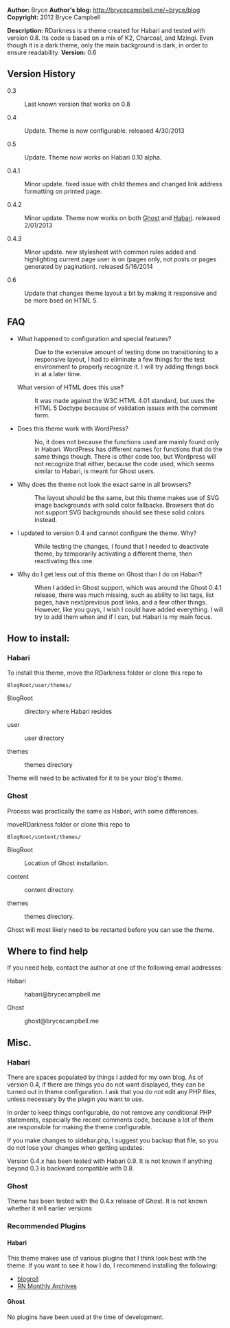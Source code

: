 '''Author:''' Bryce
'''Author's blog:''' http://brycecampbell.me/~bryce/blog
'''Copyright:''' 2012 Bryce Campbell

'''Description:''' RDarkness is a theme created for Habari and tested with version 0.8. Its code is based on a mix of K2, Charcoal, and Mzingi. Even though it is a dark theme, only the main background is dark, in order to ensure readability.
'''Version:''' 0.6
==Version History==

<dl>
<dt>0.3</dt><dd>Last known version that works on 0.8</dd>
<dt>0.4</dt><dd>Update. Theme is now configurable. released 4/30/2013</dd>
<dt>0.5</dt><dd>Update. Theme now works on Habari 0.10 alpha.</dd>
<dt>0.4.1</dt><dd>Minor update. fixed issue with child themes and changed link address formatting on printed page.</dd>
<dt>0.4.2</dt><dd>Minor update. Theme now works on both [http://ghost.org Ghost] and [http://habariproject.org Habari]. released 2/01/2013</dd>
<dt>0.4.3</dt><dd>Minor update. new stylesheet with common rules added and highlighting current page user is on (pages only, not posts or pages generated by pagination). released 5/16/2014</dd>
<dt>0.6</dt><dd>Update that changes theme layout a bit by making it responsive and be more bsed on HTML 5.</dd>
</dl>

==FAQ==

<ul>
<li>
<dl>
<dt>What happened to configuration and special features?</dt>
<dd>Due to the extensive amount of testing done on transitioning to a responsive layout, I had to eliminate a few things for the test environment to properly recognize it. I will try adding things back in at a later time.
</dd>
<dt>What version of HTML does this use?</dt>
<dd>It was made against the W3C HTML 4.01 standard, but uses the HTML 5 Doctype because of validation issues with the comment form.
</dd>
</dl>
</li>
<li>
<dl>
<dt>Does this theme work with WordPress?</dt>
<dd>No, it does not because the functions used are mainly found only in Habari. WordPress has different names for functions that do the same things though. There is other code too, but Wordpress will not recognize that either, because the code used, which seems similar to Habari, is meant for Ghost users.
</dd>
</dl>
</li>
<li>
<dl>
<dt>Why does the theme not look the exact same in all browsers?</dt>
<dd>The layout should be the same, but this theme makes use of SVG image backgrounds with solid color fallbacks. Browsers that do not support SVG backgrounds should see these solid colors instead.</dd>
</dl>
</li>
<li>
<dl>
<dt>I updated to version 0.4 and cannot configure the theme. Why?</dt>
<dd>While testing the changes, I found that I needed to deactivate theme, by temporarily activating a different theme, then reactivating this one.</dd>
</dl>
</li>
<li>
<dl>
<dt>Why do I get less out of this theme on Ghost than I do on Habari?</dt><dd>When I added in Ghost support, which was around the Ghost 0.4.1 release, there was much missing, such as ability to list tags, list pages, have next/previous post links, and a few other things. However, like you guys, I wish I could have added everything. I will try to add them when and if I can, but Habari is my main focus.</dd>
</dl>
</li>
</ul>

==How to install:==

===Habari===

To install this theme, move the RDarkness folder or clone this repo to

<pre>
BlogRoot/user/themes/
</pre>

<dl>
<dt>BlogRoot</dt>  <dd>directory where Habari resides</dd>

<dt>user</dt> <dd>user directory</dd>

<dt>themes</dt>  <dd>themes directory</dd>
</dl>

Theme will need to be activated for it to be your blog's theme.

===Ghost===

Process was practically the same as Habari, with some differences.

moveRDarkness folder or clone this repo to

<pre>
BlogRoot/content/themes/
</pre>

<dl>
<dt>BlogRoot</dt><dd>Location of Ghost installation.</dd>
<dt>content</dt><dd>content directory.</dd>
<dt>themes</dt><dd>themes directory.</dd>
</dl>

Ghost will most likely need to be restarted before you can use the theme.

==Where to find help==

If you need help, contact the author at one of the following email addresses:

<dl>
<dt>Habari</dt><dd>habari@brycecampbell.me</dd>
<dt>Ghost</dt><dd>ghost@brycecampbell.me</dd>
</dl>

==Misc.==

===Habari===

There are spaces populated by things I added for my own blog. As of version 0.4, if there are things you do not want displayed, they can be turned out in theme configuration. I ask that you do not edit any PHP files, unless necessary by the plugin you want to use.

In order to keep things configurable, do not remove any conditional PHP statements, especially the recent comments code, because a lot of them are responsible for making the theme configurable.

If you make changes to sidebar.php, I suggest you backup that file, so you do not lose your changes when getting updates.

Version 0.4.x has been tested with Habari 0.9. It is not known if anything beyond 0.3 is backward compatible with 0.8.

===Ghost===

Theme has been tested with the 0.4.x release of Ghost. It is not known whether it will earlier versions

===Recommended Plugins===

====Habari====

This theme makes use of various plugins that I think look best with the theme. If you want to see it how I do, I recommend installing the following:

<ul>
<li>[https://github.com/habari-extras/blogroll blogroll]</li>
<li>[http://blog.tinyau.net/archives/2007/09/22/habari-rn-monthly-archives-plugin RN Monthly Archives]</li>
</ul>

====Ghost====

No plugins have been used at the time of development.
